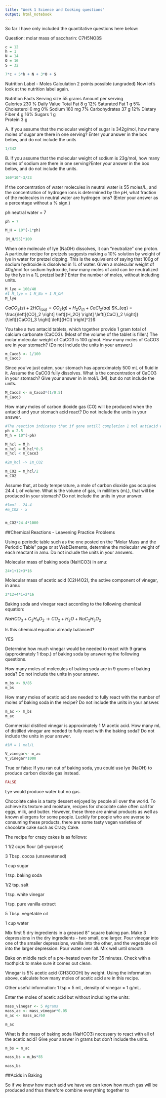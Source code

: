 ```yaml
---
title: "Week 1 Science and Cooking questions"
output: html_notebook
---
```


So far I have only included the quantitative questions here below:

Question:
molar mass of saccharin: C7H5NO3S

```r
c = 12
h = 1
N = 14
O = 16
S = 32

7*c + 5*h + N + 3*O + S

```

Nutrition Label - Moles Calculation
2 points possible (ungraded)
Now let's look at the nutrition label again.

Nutrition Facts	
Serving size	55 grams
Amount per serving	
Calories	230
% Daily Value
Total Fat 8 g 12%
Saturated Fat 1 g 5%
Cholesterol 0 mg 0%
Sodium 160 mg 7%
Carbohydrates 37 g 12%
Dietary Fiber 4 g 16%
Sugars 1 g	
Protein 3 g

A. If you assume that the molecular weight of sugar is 342g/mol, how many moles of sugar are there in one serving? Enter your answer in the box below, and do not include the units

```r
1/342
```


B. If you assume that the molecular weight of sodium is 23g/mol, how many moles of sodium are there in one serving?Enter your answer in the box below, and do not include the units.

```r
160*10^-3/23
```

If the concentration of water molecules in neutral water is 55 moles/L, and the concentration of hydrogen ions is determined by the pH, what fraction of the molecules in neutral water are hydrogen ions? (Enter your answer as a percentage without a % sign.)

ph neutral water = 7

```r
ph = 7

M_H = 10^(-1*ph)

(M_H/55)*100
```

When one molecule of lye (NaOH) dissolves, it can “neutralize” one proton. A particular recipe for pretzels suggests making a 10% solution by weight of lye in water for pretzel dipping. This is the equivalent of saying that 100g of sodium hydroxide is dissolved in 1L of water. Given a molecular weight of 40g/mol for sodium hydroxide, how many moles of acid can be neutralized by the lye in a 1L pretzel bath? Enter the number of moles, without including units.

```r
M_lye = 100/40
#1 M_lye = 1 M_Na + 1 M_OH
M_lye

```

$CaCO_3(s)+ 2HCl_{(aq)} = CO_2(g) + H_2O_{(l)} + CaCl_2(aq)$
$K_{eq} = \frac{\left[{CO}_2 \right] \left[{H_2O} \right] \left[{CaCl}_2 \right]}{\left[{CaCO}_3 \right] \left[{HCl} \right]^2}$


You take a two antacid tablets, which together provide 1 gram total of calcium carbonate (CaCO3). (Most of the volume of the tablet is filler.) The molar molecular weight of CaCO3 is 100 g/mol. How many moles of CaCO3 are in your stomach? (Do not include the units in your answer.)

```r
m_Caco3 <- 1/100
m_Caco3
```

Since you've just eaten, your stomach has approximately 500 mL of fluid in it. Assume the CaCO3 fully dissolves. What is the concentration of CaCO3 in your stomach? Give your answer in in mol/L (M), but do not include the units.

```r
M_Caco3 <- m_Caco3*(1/0.5)
M_Caco3
```

How many moles of carbon dioxide gas (CO) will be produced when the antacid and your stomach acid react? Do not include the units in your answer.



```r
#The reaction indicates that if gone untill completion 1 mol antiacid will produce 1 mol CO2
ph = 2.5
M_h = 10^(-ph)

M_hcl = M_h
m_hcl = M_hcl*0.5
m_hcl < m_Caco3

#2m_hcl -> 1m_CO2

m_CO2 = m_hcl/2
m_CO2
```

Assume that, at body temperature, a mole of carbon dioxide gas occupies 24.4 L of volume. What is the volume of gas, in mililiters (mL), that will be produced in your stomach? Do not include the units in your answer.

```r
#1mol - 24.4
#m_CO2 - x


m_CO2*24.4*1000
```

##Chemical Reactions - Leavening Practice Problems

Using a periodic table such as the one posted on the "Molar Mass and the Periodic Table" page or at WebElements, determine the molecular weight of each reactant in amu. Do not include the units in your answers.

Molecular mass of baking soda (NaHCO3) in amu:

```r
24+1+12+3*16

```

 
Molecular mass of acetic acid (C2H4O2), the active component of vinegar, in amu:


```r
2*12+4*1+2*16
```

Baking soda and vinegar react according to the following chemical equation:

${NaHCO}_3 + {C_2H_4O}_2 \rightarrow {CO}_2 + {H_2O} + {NaC_2H_3O}_2$

Is this chemical equation already balanced?


YES



Determine how much vinegar would be needed to react with 9 grams (approximately 1 tbsp.) of baking soda by answering the following questions.

How many moles of molecules of baking soda are in 9 grams of baking soda? Do not include the units in your answer.

```r
m_bs <- 9/85
m_bs
```

 
How many moles of acetic acid are needed to fully react with the number of moles of baking soda in the recipe? Do not include the units in your answer.


```r
m_ac <- m_bs
m_ac
```
  
 
Commercial distilled vinegar is approximately 1 M acetic acid. How many mL of distilled vinegar are needed to fully react with the baking soda? Do not include the units in your answer.

```r
#1M = 1 mol/L

V_vinegar<- m_ac
V_vinegar*1000
```

 
True or false: If you ran out of baking soda, you could use lye (NaOH) to produce carbon dioxide gas instead.

```r
FALSE
```

Lye would produce water but no gas.

Chocolate cake is a tasty dessert enjoyed by people all over the world. To achieve its texture and moisture, recipes for chocolate cake often call for eggs, milk, and butter. However, these three are animal products as well as known allergens for some people. Luckily for people who are averse to consuming these products, there are some tasty vegan varieties of chocolate cake such as Crazy Cake.

The recipe for crazy cakes is as follows:

1 1/2 cups flour (all-purpose)

3 Tbsp. cocoa (unsweetened)

1 cup sugar

1 tsp. baking soda

1/2 tsp.  salt

1 tsp. white vinegar

1 tsp.  pure vanilla extract

5 Tbsp. vegetable oil 

1 cup water

Mix first 5 dry ingredients in a greased 8" square baking pan.  Make 3 depressions in the dry ingredients - two small, one larger. Pour vinegar into one of the smaller depressions, vanilla into the other, and the vegetable oil into the larger depression.  Pour water over all.  Mix well until smooth.

Bake on middle rack of a pre-heated oven for 35 minutes.  Check with a toothpick to make sure it comes out clean.

Vinegar is 5% acetic acid (CH3COOH) by weight. Using the information above, calculate how many moles of acetic acid are in this recipe.

Other useful information: 1 tsp = 5 mL, density of vinegar = 1 g/mL.

Enter the moles of acetic acid but without including the units:

```r
mass_vinegar <- 5 #grams
mass_ac <- mass_vinegar*0.05
m_ac <- mass_ac/60

m_ac

```

What is the mass of baking soda (NaHCO3) necessary to react with all of the acetic acid? Give your answer in grams but don't include the units.

```r

m_bs = m_ac

mass_bs = m_bs*85

mass_bs
```

##Acids in Baking

So if we know how much acid we have we can know how much gas will be produced and thus therefore combine everything together to 

